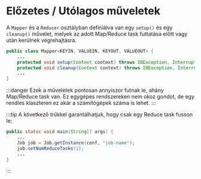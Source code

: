 # Előzetes / Utólagos műveletek

A `Mapper` és a `Reducer` osztályban definiálva van egy `setup()` és egy `cleanup()` művelet, melyek az adott Map/Reduce
task futtatása előtt vagy után kerülnek végrehajtásra.

```java
public class Mapper<KEYIN, VALUEIN, KEYOUT, VALUEOUT> {
    ...
    protected void setup(Context context) throws IOException, InterruptedException { }
    protected void cleanup(Context context) throws IOException, InterruptedException { }
    ...
}
```

:::danger
Ezek a műveletek pontosan annyiszor futnak le, ahány Map/Reduce task van. Ez egygépes rendszereken nem okoz gondot, de
egy rendles klaszteren ez akár a számítógépek száma is lehet.
:::

:::tip
A következő trükkel garantálhatjuk, hogy csak egy Reduce task fusson le:

```java title='Driver.java'
public static void main(String[] args) {
    ...
    Job job = Job.getInstance(conf, "job-name");
    job.setNumReduceTasks(1);
    ...
}
```
:::
